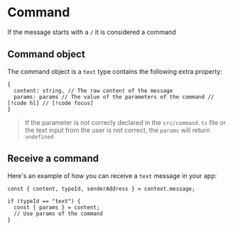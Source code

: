 # Command

If the message starts with a `/` it is considered a command

## Command object

The command object is a `text` type contains the following extra property:

```tsx
{
  content: string, // The raw content of the message
  params: params // The value of the parameters of the command // [!code hl] // [!code focus]
}
```

> If the parameter is not correcly declared in the `src/command.ts` file or the text input from the user is not correct, the `params` will return `undefined`

## Receive a command

Here's an example of how you can receive a `text` message in your app:

```tsx
const { content, typeId, senderAddress } = context.message;

if (typeId == "text") {
  const { params } = content;
  // Use params of the command
}
```
